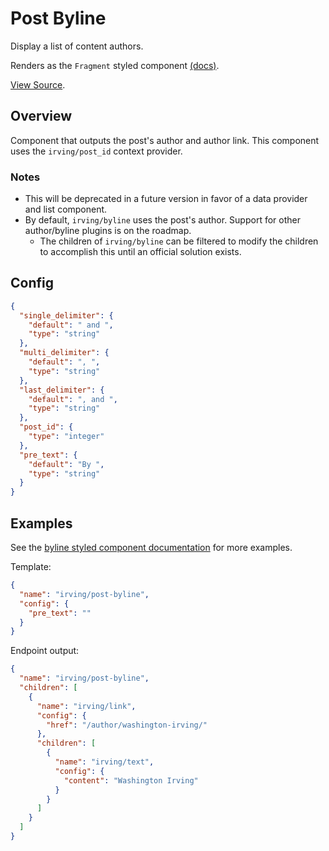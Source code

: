 <Meta title="WordPress Components/Post Byline" />

# Post Byline
Display a list of content authors.

Renders as the `Fragment` styled component [(docs)](?path=/docs/styled-components-fragment--basic-eample).

[View Source](https://github.com/alleyinteractive/wp-irving/tree/master/inc/components/components/post-byline).

## Overview
Component that outputs the post's author and author link. This component uses the `irving/post_id` context provider.

### Notes
* This will be deprecated in a future version in favor of a data provider and list component.
* By default, `irving/byline` uses the post's author. Support for other author/byline plugins is on the roadmap.
  * The children of `irving/byline` can be filtered to modify the children to accomplish this until an official solution exists.

## Config
```json
{
  "single_delimiter": {
    "default": " and ",
    "type": "string"
  },
  "multi_delimiter": {
    "default": ", ",
    "type": "string"
  },
  "last_delimiter": {
    "default": ", and ",
    "type": "string"
  },
  "post_id": {
    "type": "integer"
  },
  "pre_text": {
    "default": "By ",
    "type": "string"
  }
}
```

## Examples
See the [byline styled component documentation](?path=/docs/styled-components-byline--basic-example) for more examples.

Template:
```json
{
  "name": "irving/post-byline",
  "config": {
    "pre_text": ""
  }
}
```

Endpoint output:
```json
{
  "name": "irving/post-byline",
  "children": [
    {
      "name": "irving/link",
      "config": {
        "href": "/author/washington-irving/"
      },
      "children": [
        {
          "name": "irving/text",
          "config": {
            "content": "Washington Irving"
          }
        }
      ]
    }
  ]
}
```